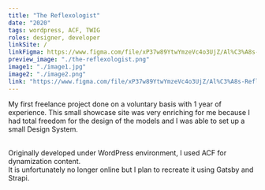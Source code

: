 ```yaml
---
title: "The Reflexologist"
date: "2020"
tags: wordpress, ACF, TWIG
roles: designer, developer
linkSite: /
linkFigma: https://www.figma.com/file/xP37w89YtwYmzeVc4o3UjZ/Al%C3%A8s-Reflexo?node-id=1%3A5
preview_image: "./the-reflexologist.png"
image1: "./image1.jpg"
image2: "./image2.png"
link: "https://www.figma.com/file/xP37w89YtwYmzeVc4o3UjZ/Al%C3%A8s-Reflexo?node-id=1%3A5"
---
```


My first freelance project done on a voluntary basis with 1 year of experience.
This small showcase site was very enriching for me because I had total freedom for the design of the models and I was able to set up a small Design System.

<br />
Originally developed under WordPress environment, I used ACF for dynamization content.

<br />
It is unfortunately no longer online but I plan to recreate it using Gatsby and Strapi.
